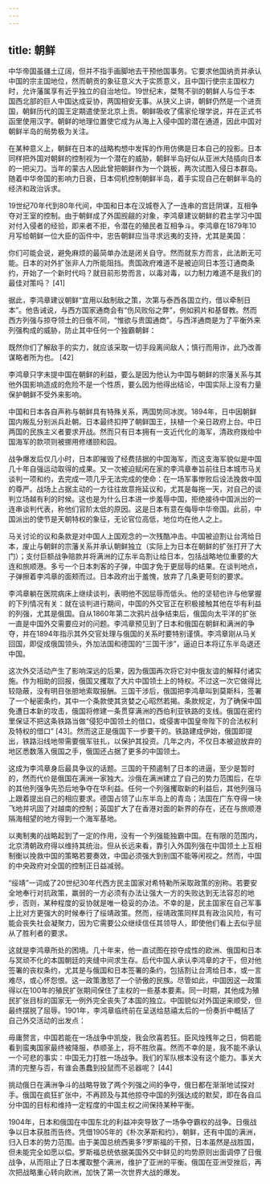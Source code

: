 ```yaml
---
---
---
```

title: 朝鲜
---




中华帝国虽疆土辽阔，但并不指手画脚地去干预他国事务。它要求他国纳贡并承认中国的宗主国地位，然而朝贡的象征意义大于实质意义，且中国行使宗主国权力时，允许藩属享有近乎独立的自治地位。19世纪末，桀骜不驯的朝鲜人与位于本国西北部的巨人中国达成妥协，两国相安无事。从狭义上讲，朝鲜仍然是一个进贡国，朝鲜历代的国王定期遣使至北京上贡。朝鲜吸收了儒家伦理学说，并在正式书函里使用汉字。朝鲜的地理位置使它成为从海上入侵中国的潜在通道，因此中国对朝鲜半岛的局势极为关注。

在某种意义上，朝鲜在日本的战略构想中发挥的作用仿佛是日本自己的投影。日本同样把外国对朝鲜的控制视为一个潜在的威胁，朝鲜半岛好似从亚洲大陆插向日本的一把尖刀。当年的蒙古人因此曾把朝鲜作为一个跳板，两次试图入侵日本群岛。随着中华帝国的影响力日衰，日本伺机控制朝鲜半岛，着手实现自己在朝鲜半岛的经济和政治诉求。

19世纪70年代到80年代间，中国和日本在汉城卷入了一连串的宫廷阴谋，互相争夺对王室的控制。由于朝鲜成了外国觊觎的对象，李鸿章建议朝鲜的君主学习中国对付入侵者的经验，即来者不拒，令潜在的殖民者互相争斗。李鸿章在1879年10月写给朝鲜一位大臣的函件中，忠告朝鲜应当寻求远夷的支持，尤其是美国：

你们可能会说，避免麻烦的最简单办法是闭关自守。然而就东方而言，此法断无可能。日本的对外扩张非人力所能阻挡。贵国政府难道不是被迫同日本签订通商条约，开始了一个新时代吗？就目前形势而言，以毒对毒，以力制力难道不是我们的最佳对策吗？ [41]

据此，李鸿章建议朝鲜“宜用以敌制敌之策，次第与泰西各国立约，借以牵制日本”。他告诫说，与西方国家通商会有“伤风败俗之弊”，例如鸦片和基督教。然而西方列强与掠夺领土的日俄不同，“惟欲与贵国通商”。与西洋通商是为了平衡外来列强构成的威胁，防止其中任何一个独霸朝鲜：

既然你们了解敌手的实力，就应该采取一切手段离间敌人；慎行而用诈，此乃改善谋略者所为也。 [42]

李鸿章只字未提中国在朝鲜的利益，要么是因为他认为中国与朝鲜的宗藩关系与其他外国影响造成的危险不是一个性质，要么因为他得出结论，中国实际上没有力量保护朝鲜不受外来影响。

中国和日本各自声称与朝鲜具有特殊关系，两国势同冰炭。1894年，日中因朝鲜国内叛乱分别派兵赴朝。日本最终扣押了朝鲜国王，扶植一个亲日政府上台。中日两国的民族主义者要求开战。然而只有日本拥有一支近代化的海军，清政府拨给中国海军的款项则被挪用修缮颐和园。

战争爆发后仅几小时，日本即摧毁了经费拮据的中国海军，而这支海军貌似是中国几十年自强运动取得的成果。又一次被迫赋闲在家的李鸿章奉旨前往日本城市马关谈判一项和约，去完成一项几乎无法完成的使命：在一场军事惨败后设法挽救中国的尊严。战场上占据主动的一方往往故意拖延议和，尤其是每拖一天，对自己的谈判立场越有利的时候。这也是为什么日本进一步羞辱中国，拒绝接待中国派出的一连串谈判代表，称他们官阶太低的原因。这是日本有意在侮辱中华帝国。此前，中国派出的使节是天朝特权的象征，无论官位高低，地位均在他人之上。

马关讨论的议和条款是对中国人上国观念的一次残酷冲击。中国被迫割让台湾给日本，废止与朝鲜的宗藩关系并承认朝鲜独立（实际上为日本在朝鲜的扩张打开了大门）；支付巨额战争赔款并将满洲的辽东半岛割让给日本，包括战略地位重要的大连和旅顺港。多亏一个日本刺客的子弹，中国才免于更屈辱的结果。在谈判地点，子弹擦着李鸿章的面颊而过。日本政府出于羞愧，放弃了几条更苛刻的要求。

李鸿章躺在医院病床上继续谈判，表明他不因屈辱而低头。他的坚韧也许与他掌握的下列情况有关：就在谈判进行期间，中国的外交官正在积极接触其他在华有利益的列强，尤其是俄国。自从1860年第二次鸦片战争结束后，俄国向太平洋的扩张一直是中国外交需要应对的问题。李鸿章预见到了日本和俄国在朝鲜和满洲的争夺，并在1894年指示其外交官处理与俄国的关系时要特别谨慎。李鸿章刚从马关回国，即促成俄国领头，外加法国和德国的“三国干涉”，逼迫日本将辽东半岛退还中国。

这次外交活动产生了影响深远的后果，因为俄国再次将它对中俄友谊的解释付诸实施。作为相助的回报，俄国又攫取了大片中国领土上的特权。不过这一次它做得比较隐蔽，没有明目张胆地索取报酬。三国干涉后，俄国把李鸿章叫到莫斯科，签署了一个秘密条约，其中一个条款使其贪婪之心昭然若揭。条款规定，为了确保中国免遭日本新的攻击，俄国将修建一条贯穿满洲的西伯利亚铁路的支线。俄国在密约里保证不把这条铁路当做“侵犯中国领土的借口，或侵害中国皇帝陛下的合法权利及特权的借口” [43]。然而这正是俄国下一步要干的。铁路建成伊始，俄国即提出，铁路沿线地带需要俄军驻扎，以保护其投资。几年之内，不仅日本被迫放弃的地区悉数落入俄国之手，俄国还占据了更多的中国领土。

这成为李鸿章身后最具争议的话题。三国的干预遏制了日本的进逼，至少是暂时的，然而代价是俄国在满洲一家独大。沙俄在满洲建立了自己的势力范围后，在华的其他列强争先恐后地争夺在华利益。任何一个列强攫取新的利益后，其他列强马上跟着提出自己的相应要求。德国占领了山东半岛上的青岛；法国在广东夺得一块飞地并巩固了对越南的控制；英国扩大了在香港对面的新界的存在，还在与旅顺港隔海相望的地方得到一个海军基地。

以夷制夷的战略起到了一定的作用，没有一个列强能独霸中国。在有限的范围内，北京清朝政府得以维持其统治。但从长远来看，靠引入外国列强在中国领土上互相制衡以挽救中国的策略若要奏效，中国必须强大到别国不能等闲视之。然而，中国的中央政府对全国的控制正日益减弱。

“绥靖”一词成了20世纪30年代西方民主国家对希特勒所采取政策的别称。若要安全地奉行对抗政策，羸弱的一方必须有办法让强大一方的失败达到无法容忍的地步，否则，某种程度的妥协就是唯一稳妥的办法。不幸的是，民主国家在自己军事上比对方更强大的时候奉行了绥靖政策。然而，绥靖政策同样具有政治风险，有可能会丧失社会凝聚力，因为它需要公众继续信任其领导人，即使他们看上去似乎屈从了胜利者的要求。

这就是李鸿章所处的困境。几十年来，他一直试图在掠夺成性的欧洲、俄国和日本与冥顽不化的本国朝廷的夹缝中间求生存。后代中国人承认李鸿章的才干，但对他签署的丧权条约，尤其是与俄国和日本签署的条约，包括割让台湾给日本，或一言难尽，或心怀怨恨。这一政策激怒了一个骄傲的民族。尽管如此，中国因这一政策得以在100年的殖民扩张期间保住了主权的一些基本要素。同一时期，其他成为殖民扩张目标的国家无一例外完全丧失了本国的独立。中国貌似对外国逆来顺受，但最终摆脱了屈辱。1901年，李鸿章临终前在呈送给慈禧太后的一份奏折中概括了自己外交活动的出发点：

毋庸赘言，中国若能在一场战争中凯旋，我会欣喜若狂。臣风烛残年之日，倘若能看到蛮夷国家最终被降服，恭顺圣上，将不胜欣喜。然而不幸的是，我不能不承认一个可悲的事实：中国无力打胜一场战争。我们的军队根本没有这个能力。事关大清的完整与否，有谁会愚蠢到投鼠而不忌器呢？ [44]

挑动俄日在满洲争斗的战略导致了两个列强之间的争夺，俄日都在渐渐地试探对手。俄国在疯狂扩张中，不再顾及与其他掠夺中国的列强达成的默契，即在各自瓜分中国的目标和维持一定程度的中国主权之间保持某种平衡。

1904年，日本和俄国在中国东北的利益冲突导致了一场争夺霸权的战争。日俄战争以日本获胜而告终。凭借1905年的《朴次茅斯和约》，朝鲜，还有中国的满洲，归入日本的势力范围。由于美国总统西奥多?罗斯福的干预，日本虽然是战胜国，但未能完全如愿以偿。罗斯福总统依据美国外交中鲜见的均势原则出面调停了日俄战争，从而阻止了日本攫取整个满洲，维护了亚洲的平衡。俄国在亚洲受挫后，再次把战略重心转向欧洲，加快了第一次世界大战的爆发。